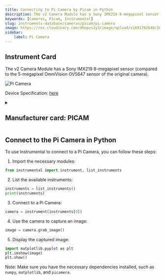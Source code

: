 ```yaml
---
title: Connecting to Pi Camera by Picam in Python
description: The v2 Camera Module has a Sony IMX219 8-megapixel sensor (compared to the 5-megapixel OmniVision OV5647 sensor of the original camera).
keywords: [Cameras, Picam, Instrumental] 
slug: instruments-database/cameras/picam/pi-camera 
image: https://res.cloudinary.com/dhopxs1y3/image/upload/v1691782640/Instruments/Cameras/Pi-Camera/Pi-Camera.jpg
sidebar:
    label: Pi Camera 
---
```



## Instrument Card

The v2 Camera Module has a Sony IMX219 8-megapixel sensor (compared to the 5-megapixel OmniVision OV5647 sensor of the original camera).


![Pi Camera](https://res.cloudinary.com/dhopxs1y3/image/upload/v1691782640/Instruments/Cameras/Pi-Camera/Pi-Camera.jpg)

Device Specification: [here](https://www.raspberrypi.com/documentation/accessories/camera.html)

<details style={{ marginTop: "15px"}}>
<summary><h2 style={{display:'inline'}}>Manufacturer card: PICAM</h2></summary>

![PICAM](https://res.cloudinary.com/dhopxs1y3/image/upload/v1692806122/Instruments/Vendor%20Logos/RaspberryPi.png)

**Raspberry Pi** is a series of small single-board computers (SBCs) developed in the United Kingdom by the **Raspberry Pi** Foundation in association with Broadcom

- Headquarters: UK
- Yearly Revenue (millions, USD): 44
- Vendor Website: [here](https://www.raspberrypi.org/)

</details>


<FeaturedInstrumentVideo category="CAMERAS" />

## Connect to the Pi Camera in Python



<Tabs>

<SectionsCard category="CAMERAS" manufacturer="Picam"></SectionsCard>

<TabItem value="Instrumental" label="Instrumental">

To use Instrumental to connect to a Pi Camera, you can follow these steps:

1. Import the necessary modules:
```python
from instrumental import instrument, list_instruments
```

2. List the available instruments:
```python
instruments = list_instruments()
print(instruments)
```

3. Connect to a Pi Camera:
```python
camera = instrument(instruments[0])
```

4. Use the camera to capture an image:
```python
image = camera.grab_image()
```

5. Display the captured image:
```python
import matplotlib.pyplot as plt
plt.imshow(image)
plt.show()
```

Note: Make sure you have the necessary dependencies installed, such as `numpy`, `matplotlib`, and `picamera`.

</TabItem>
</Tabs>